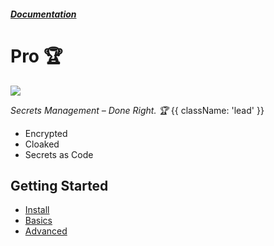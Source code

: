 

##### [Documentation](/docs)
# Pro 🏆

![](https://dotenvx.com/pro-banner.png)

*Secrets Management – Done Right. 🏆* {{ className: 'lead' }}

* Encrypted
* Cloaked
* Secrets as Code

## Getting Started

* [Install](/docs/pro/install)
* [Basics](/docs/pro/quickstart)
* [Advanced](/docs/pro/advanced)

&nbsp;
